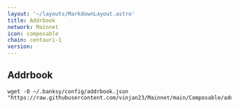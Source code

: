```yaml
---
layout: '~/layouts/MarkdownLayout.astro'
title: Addrbook
network: Mainnet
icon: composable
chain: centauri-1
version:  
---
```

## Addrbook

```
wget -O ~/.banksy/config/addrbook.json "https://raw.githubusercontent.com/vinjan23/Mainnet/main/Composable/addrbook.json"
```
